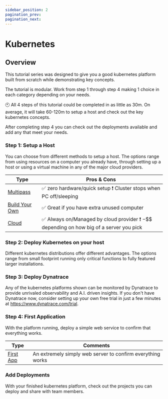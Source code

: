 ```yaml
---
sidebar_position: 2
pagination_prev:
pagination_next:
---
```


# Kubernetes

## Overview

This tutorial series was designed to give you a good kubernetes platform built from scratch while demonstrating key concepts.

The tutorial is modular. Work from step 1 through step 4 making 1 choice in each category depending on your needs.

:clock10: All 4 steps of this tutorial could be completed in as little as 30m. On average, it will take 60-120m to setup a host and check out the key kubernetes concepts.

After completing step 4 you can check out the deployments available and add any that meet your needs.

### Step 1: Setup a Host

You can choose from different methods to setup a host. The options range from using resources on a computer you already have, through setting up a host or using a virtual machine in any of the major cloud providers.

| Type                     | Pros & Cons                                                                                                                     |
| ------------------------ | ------------------------------------------------------------------------------------------------------------------------------- |
| [Multipass](./multipass) | :white_check_mark: zero hardware/quick setup :heavy_exclamation_mark: Cluster stops when PC off/sleeping                        |
| [Build Your Own](./byoh) | :white_check_mark: Great if you have extra unused computer                                                                      |
| [Cloud](./cloud)         | :white_check_mark: Always on/Managed by cloud provider :heavy_exclamation_mark: $-$$$ depending on how big of a server you pick |

### Step 2: Deploy Kubernetes on your host

Different kubernetes distributions offer different advantages. The options range from small footprint running only critical functions to fully featured larger installations.

### Step 3: Deploy Dynatrace

Any of the kubernetes platforms shown can be monitored by Dynatrace to provide unrivaled observability and A.I. driven insights. If you don't have Dynatrace now, consider setting up your own free trial in just a few minutes at https://www.dynatrace.com/trial.

### Step 4: First Application

With the platform running, deploy a simple web service to confirm that everything works.

| Type                   | Comments                                                   |
| ---------------------- | ---------------------------------------------------------- |
| [First App](./TestApp) | An extremely simply web server to confirm everything works |

### Add Deployments

With your finished kubernetes platform, check out the projects you can deploy and share with team members.
